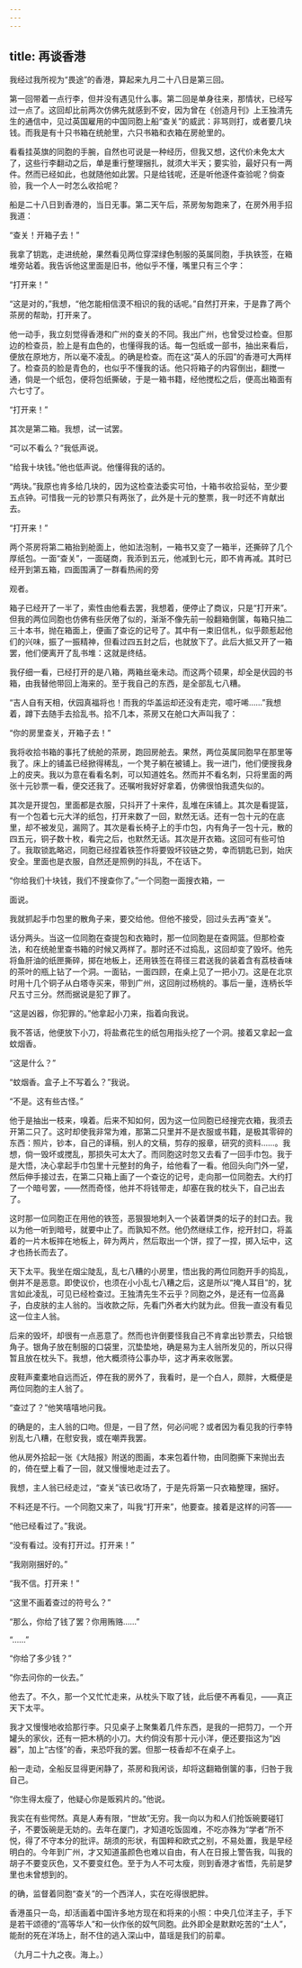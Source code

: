 ```yaml
---
---
---
```

title: 再谈香港
---



我经过我所视为“畏途”的香港，算起来九月二十八日是第三回。

第一回带着一点行李，但并没有遇见什么事。第二回是单身往来，那情状，已经写过一点了。这回却比前两次仿佛先就感到不安，因为曾在《创造月刊》上王独清先生的通信中，见过英国雇用的中国同胞上船“查关”的威武：非骂则打，或者要几块钱。而我是有十只书箱在统舱里，六只书箱和衣箱在房舱里的。

看看挂英旗的同胞的手腕，自然也可说是一种经历，但我又想，这代价未免太大了，这些行李翻动之后，单是重行整理捆扎，就须大半天；要实验，最好只有一两件。然而已经如此，也就随他如此罢。只是给钱呢，还是听他逐件查验呢？倘查验，我一个人一时怎么收拾呢？

船是二十八日到香港的，当日无事。第二天午后，茶房匆匆跑来了，在房外用手招我道：

“查关！开箱子去！”

我拿了钥匙，走进统舱，果然看见两位穿深绿色制服的英属同胞，手执铁签，在箱堆旁站着。我告诉他这里面是旧书，他似乎不懂，嘴里只有三个字：

“打开来！”

“这是对的，”我想，“他怎能相信漠不相识的我的话呢。”自然打开来，于是靠了两个茶房的帮助，打开来了。

他一动手，我立刻觉得香港和广州的查关的不同。我出广州，也曾受过检查。但那边的检查员，脸上是有血色的，也懂得我的话。每一包纸或一部书，抽出来看后，便放在原地方，所以毫不凌乱。的确是检查。而在这“英人的乐园”的香港可大两样了。检查员的脸是青色的，也似乎不懂我的话。他只将箱子的内容倒出，翻搅一通，倘是一个纸包，便将包纸撕破，于是一箱书籍，经他搅松之后，便高出箱面有六七寸了。

“打开来！”

其次是第二箱。我想，试一试罢。

“可以不看么？”我低声说。

“给我十块钱。”他也低声说。他懂得我的话的。

“两块。”我原也肯多给几块的，因为这检查法委实可怕，十箱书收拾妥帖，至少要五点钟。可惜我一元的钞票只有两张了，此外是十元的整票，我一时还不肯献出去。

“打开来！”

两个茶房将第二箱抬到舱面上，他如法泡制，一箱书又变了一箱半，还撕碎了几个厚纸包。一面“查关”，一面磋商，我添到五元，他减到七元，即不肯再减。其时已经开到第五箱，四面围满了一群看热闹的旁

观者。

箱子已经开了一半了，索性由他看去罢，我想着，便停止了商议，只是“打开来”。但我的两位同胞也仿佛有些厌倦了似的，渐渐不像先前一般翻箱倒箧，每箱只抽二三十本书，抛在箱面上，便画了查讫的记号了。其中有一束旧信札，似乎颇惹起他们的兴味，振了一振精神，但看过四五封之后，也就放下了。此后大抵又开了一箱罢，他们便离开了乱书堆：这就是终结。

我仔细一看，已经打开的是八箱，两箱丝毫未动。而这两个硕果，却全是伏园的书箱，由我替他带回上海来的。至于我自己的东西，是全部乱七八糟。

“吉人自有天相，伏园真福将也！而我的华盖运却还没有走完，噫吁唏……”我想着，蹲下去随手去拾乱书。拾不几本，茶房又在舱口大声叫我了：

“你的房里查关，开箱子去！”

我将收拾书箱的事托了统舱的茶房，跑回房舱去。果然，两位英属同胞早在那里等我了。床上的铺盖已经掀得稀乱，一个凳子躺在被铺上。我一进门，他们便搜我身上的皮夹。我以为意在看看名刺，可以知道姓名。然而并不看名刺，只将里面的两张十元钞票一看，便交还我了。还嘱咐我好好拿着，仿佛很怕我遗失似的。

其次是开提包，里面都是衣服，只抖开了十来件，乱堆在床铺上。其次是看提篮，有一个包着七元大洋的纸包，打开来数了一回，默然无话。还有一包十元的在底里，却不被发见，漏网了。其次是看长椅子上的手巾包，内有角子一包十元，散的四五元，铜子数十枚，看完之后，也默然无话。其次是开衣箱。这回可有些可怕了。我取锁匙略迟，同胞已经捏着铁签作将要毁坏铰链之势，幸而钥匙已到，始庆安全。里面也是衣服，自然还是照例的抖乱，不在话下。

“你给我们十块钱，我们不搜查你了。”一个同胞一面搜衣箱，一

面说。

我就抓起手巾包里的散角子来，要交给他。但他不接受，回过头去再“查关”。

话分两头。当这一位同胞在查提包和衣箱时，那一位同胞是在查网篮。但那检查法，和在统舱里查书箱的时候又两样了。那时还不过捣乱，这回却变了毁坏。他先将鱼肝油的纸匣撕碎，掷在地板上，还用铁签在蒋径三君送我的装着含有荔枝香味的茶叶的瓶上钻了一个洞。一面钻，一面四顾，在桌上见了一把小刀。这是在北京时用十几个铜子从白塔寺买来，带到广州，这回削过杨桃的。事后一量，连柄长华尺五寸三分。然而据说是犯了罪了。

“这是凶器，你犯罪的。”他拿起小刀来，指着向我说。

我不答话，他便放下小刀，将盐煮花生的纸包用指头挖了一个洞。接着又拿起一盒蚊烟香。

“这是什么？”

“蚊烟香。盒子上不写着么？”我说。

“不是。这有些古怪。”

他于是抽出一枝来，嗅着。后来不知如何，因为这一位同胞已经搜完衣箱，我须去开第二只了。这时却使我非常为难，那第二只里并不是衣服或书籍，是极其零碎的东西：照片，钞本，自己的译稿，别人的文稿，剪存的报章，研究的资料……。我想，倘一毁坏或搅乱，那损失可太大了。而同胞这时忽又去看了一回手巾包。我于是大悟，决心拿起手巾包里十元整封的角子，给他看了一看。他回头向门外一望，然后伸手接过去，在第二只箱上画了一个查讫的记号，走向那一位同胞去。大约打了一个暗号罢，——然而奇怪，他并不将钱带走，却塞在我的枕头下，自己出去了。

这时那一位同胞正在用他的铁签，恶狠狠地刺入一个装着饼类的坛子的封口去。我以为他一听到暗号，就要中止了。而孰知不然。他仍然继续工作，挖开封口，将盖着的一片木板摔在地板上，碎为两片，然后取出一个饼，捏了一捏，掷入坛中，这才也扬长而去了。

天下太平。我坐在烟尘陡乱，乱七八糟的小房里，悟出我的两位同胞开手的捣乱，倒并不是恶意。即使议价，也须在小小乱七八糟之后，这是所以“掩人耳目”的，犹言如此凌乱，可见已经检查过。王独清先生不云乎？同胞之外，是还有一位高鼻子，白皮肤的主人翁的。当收款之际，先看门外者大约就为此。但我一直没有看见这一位主人翁。

后来的毁坏，却很有一点恶意了。然而也许倒要怪我自己不肯拿出钞票去，只给银角子。银角子放在制服的口袋里，沉垫垫地，确是易为主人翁所发见的，所以只得暂且放在枕头下。我想，他大概须待公事办毕，这才再来收账罢。

皮鞋声橐橐地自远而近，停在我的房外了，我看时，是一个白人，颇胖，大概便是两位同胞的主人翁了。

“查过了？”他笑嘻嘻地问我。

的确是的，主人翁的口吻。但是，一目了然，何必问呢？或者因为看见我的行李特别乱七八糟，在慰安我，或在嘲弄我罢。

他从房外拾起一张《大陆报》附送的图画，本来包着什物，由同胞撕下来抛出去的，倚在壁上看了一回，就又慢慢地走过去了。

我想，主人翁已经走过，“查关”该已收场了，于是先将第一只衣箱整理，捆好。

不料还是不行。一个同胞又来了，叫我“打开来”，他要查。接着是这样的问答——

“他已经看过了。”我说。

“没有看过。没有打开过。打开来！”

“我刚刚捆好的。”

“我不信。打开来！”

“这里不画着查过的符号么？”

“那么，你给了钱了罢？你用贿赂……”

“……”

“你给了多少钱？”

“你去问你的一伙去。”

他去了。不久，那一个又忙忙走来，从枕头下取了钱，此后便不再看见，——真正天下太平。

我才又慢慢地收拾那行李。只见桌子上聚集着几件东西，是我的一把剪刀，一个开罐头的家伙，还有一把木柄的小刀。大约倘没有那十元小洋，便还要指这为“凶器”，加上“古怪”的香，来恐吓我的罢。但那一枝香却不在桌子上。

船一走动，全船反显得更闲静了，茶房和我闲谈，却将这翻箱倒箧的事，归咎于我自己。

“你生得太瘦了，他疑心你是贩鸦片的。”他说。

我实在有些愕然。真是人寿有限，“世故”无穷。我一向以为和人们抢饭碗要碰钉子，不要饭碗是无妨的。去年在厦门，才知道吃饭固难，不吃亦殊为“学者”所不悦，得了不守本分的批评。胡须的形状，有国粹和欧式之别，不易处置，我是早经明白的。今年到广州，才又知道虽颜色也难以自由，有人在日报上警告我，叫我的胡子不要变灰色，又不要变红色。至于为人不可太瘦，则到香港才省悟，先前是梦里也未曾想到的。

的确，监督着同胞“查关”的一个西洋人，实在吃得很肥胖。

香港虽只一岛，却活画着中国许多地方现在和将来的小照：中央几位洋主子，手下是若干颂德的“高等华人”和一伙作伥的奴气同胞。此外即全是默默吃苦的“土人”，能耐的死在洋场上，耐不住的逃入深山中，苗瑶是我们的前辈。

（九月二十九之夜。海上。）